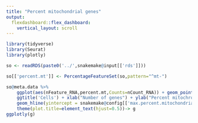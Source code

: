```yaml
---
title: "Percent mitochondrial genes"
output:
  flexdashboard::flex_dashboard:
    vertical_layout: scroll
---
```


```r
library(tidyverse)
library(Seurat)
library(plotly)
```

```r
so <- readRDS(paste0('../',snakemake@input[['rds']]))
```

```r
so[['percent.mt']] <- PercentageFeatureSet(so,pattern="^mt-")
```

```r
so@meta.data %>%
    ggplot(aes(nFeature_RNA,percent.mt,Counts=nCount_RNA)) + geom_point() +
    ggtitle('Cells') + xlab("Number of genes") + ylab("Percent mitochrondrial reads") +
    geom_hline(yintercept = snakemake@config[['max.percent.mitochondrial']],linetype='dashed',color='red') + 
    theme(plot.title=element_text(hjust=0.5))-> g
ggplotly(g)
```


